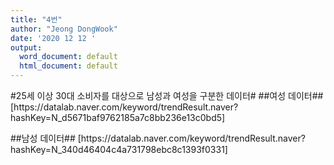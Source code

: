 ```yaml
---
title: "4번"
author: "Jeong DongWook"
date: '2020 12 12 '
output:
  word_document: default
  html_document: default
---
```


#25세 이상 30대 소비자를 대상으로 남성과 여성을 구분한 데이터#
##여성 데이터##
[https://datalab.naver.com/keyword/trendResult.naver?hashKey=N_d5671baf9762185a7c8bb236e13c0bd5]

##남성 데이터##
[https://datalab.naver.com/keyword/trendResult.naver?hashKey=N_340d46404c4a731798ebc8c1393f0331]